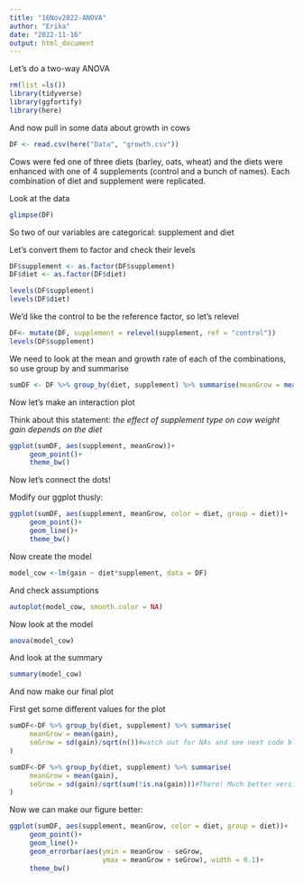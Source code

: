 ```yaml
---
title: "16Nov2022-ANOVA"
author: "Erika"
date: "2022-11-16"
output: html_document
---
```


Let's do a two-way ANOVA

```r
rm(list =ls())
library(tidyverse)
library(ggfortify)
library(here)
```

And now pull in some data about growth in cows

```r
DF <- read.csv(here("Data", "growth.csv"))
```
Cows were fed one of three diets (barley, oats, wheat) and the diets were enhanced with one of 4 supplements (control and a bunch of names). Each combination of diet and supplement were replicated.


Look at the data
```r
glimpse(DF)
```

So two of our variables are categorical: supplement and diet

Let's convert them to factor and check their levels
```r
DF$supplement <- as.factor(DF$supplement)
DF$diet <- as.factor(DF$diet)

levels(DF$supplement)
levels(DF$diet)
```

We'd like the control to be the reference factor, so let's relevel
```r
DF<- mutate(DF, supplement = relevel(supplement, ref = "control"))
levels(DF$supplement)
```

We need to look at the mean and growth rate of each of the combinations, so use group by and summarise

```r
sumDF <- DF %>% group_by(diet, supplement) %>% summarise(meanGrow = mean(gain))
```

Now let's make an interaction plot

Think about this statement: *the effect of supplement type on cow weight gain depends on the diet*

```r
ggplot(sumDF, aes(supplement, meanGrow))+
     geom_point()+
     theme_bw()
```
Now let's connect the dots!

Modify our ggplot thusly:
```r
ggplot(sumDF, aes(supplement, meanGrow, color = diet, group = diet))+
     geom_point()+
     geom_line()+
     theme_bw()
```
Now create the model

```r
model_cow <-lm(gain ~ diet*supplement, data = DF)
```
And check assumptions
```r
autoplot(model_cow, smooth.color = NA)
```
Now look at the model

```r
anova(model_cow)
```


And look at the summary

```r
summary(model_cow)
```

And now make our final plot

First get some different values for the plot
```r
sumDF<-DF %>% group_by(diet, supplement) %>% summarise(
     meanGrow = mean(gain),
     seGrow = sd(gain)/sqrt(n())#watch out for NAs and see next code block for a better version
)
```

```r
sumDF<-DF %>% group_by(diet, supplement) %>% summarise(
     meanGrow = mean(gain),
     seGrow = sd(gain)/sqrt(sum(!is.na(gain)))#There! Much better version
)
```

Now we can make our figure better:
```r
ggplot(sumDF, aes(supplement, meanGrow, color = diet, group = diet))+
     geom_point()+
     geom_line()+
     geom_errorbar(aes(ymin = meanGrow - seGrow,
                       ymax = meanGrow + seGrow), width = 0.1)+
     theme_bw()
```


